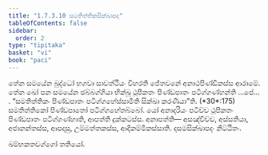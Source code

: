 ```yaml
---
title: "1.7.3.10 සමතිත්තිකසික්ඛාපද"
tableOfContents: false
sidebar:
  order: 2
type: "tipitaka"
basket: "vi"
book: "paci"
---
```



<DynamicBreadcrumb />

<Division number="605" book="paci">

<Paragraph number="1830" book="paci">
තේන සමයේන බුද්ධෝ භගවා සාවත්ථියං විහරති ජේතවනේ අනාථපිණ්ඩිකස්ස ආරාමේ. තේන ඛෝ පන සමයේන ඡබ්බග්ගියා භික්ඛූ ථූපීකතං පිණ්ඩපාතං පටිග්ගණ්හන්ති …පේ… .
</Paragraph>

<Paragraph number="1831" book="paci">
<Emphasis>“සමතිත්තිකං පිණ්ඩපාතං පටිග්ගහේස්සාමීති සික්ඛා කරණීයා”</Emphasis>ති. (*30*:<Emphasis>175</Emphasis>)
</Paragraph>

<Paragraph number="1832" book="paci">
සමතිත්තිකෝ පිණ්ඩපාතෝ පටිග්ගහේතබ්බෝ. යෝ අනාදරියං පටිච්ච ථූපීකතං පිණ්ඩපාතං පටිග්ගණ්හාති, ආපත්ති දුක්කටස්ස.
</Paragraph>

<Paragraph number="1833" book="paci">
අනාපත්ති— අසඤ්චිච්ච, අස්සතියා, අජානන්තස්ස, ආපදාසු, උම්මත්තකස්ස, ආදිකම්මිකස්සාති.

</Paragraph>
</Division>

<Paragraph number="1834" type="center" book="paci">
දසමසික්ඛාපදං නිට්ඨිතං.

  
ඛම්භකතවග්ගෝ තතියෝ.
</Paragraph>